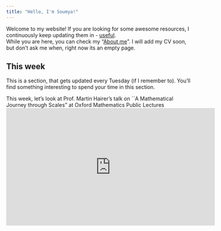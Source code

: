 ```yaml
---
title: "Hello, I'm Soumya!"
---
```


Welcome to my website! If you are looking for some awesome resources, I continuously keep updating them in - [useful](useful.qmd).  
While you are here, you can check my "[About me](about.qmd)".  I will add my CV soon, but don't ask me when, right now its an empty page.  


## This week
This is a section, that gets updated every Tuesday (if I remember to). You'll find something interesting to spend your time in this section.  

This week, let's look at Prof. Martin Hairer's talk on ``A Mathematical Journey through Scales" at Oxford Mathematics Public Lectures  
<iframe width="560" height="315" src="https://www.youtube.com/embed/TOY52LF_ZTA" frameborder="0" allowfullscreen></iframe>

